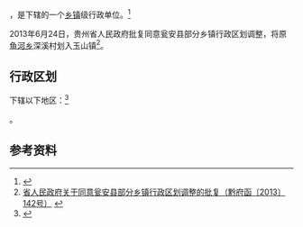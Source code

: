 {{中国乡级行政区|52/27/25/107/000}}

'''{{PAGENAMEBASE}}'''，是{{PRC admin/fullname|52/27/25/107/000|3}}下辖的一个[[乡镇|乡镇]]级行政单位。<ref>{{PRC admin/ref sgc|{{PRC admin/parent|52/27/25/107/000}}}}</ref>

2013年6月24日，贵州省人民政府批复同意瓮安县部分乡镇行政区划调整，将原[[鱼河乡|鱼河乡]]深溪村划入玉山镇<ref>[http://www.gzgov.gov.cn/zyzxyll/zcfg/zfwj/qfh/201508/t20150814_5770.html 省人民政府关于同意瓮安县部分乡镇行政区划调整的批复（黔府函〔2013〕142号）] {{webarchive|url=https://web.archive.org/web/20170830234848/http://www.gzgov.gov.cn/zyzxyll/zcfg/zfwj/qfh/201508/t20150814_5770.html |date=2017-08-30 }}</ref>。

== 行政区划 ==

{{PAGENAMEBASE}}下辖以下地区：<ref>{{PRC admin/ref sgc|52/27/25/107/000}}</ref>

{{PRC admin/children|52/27/25/107/000}}。

== 参考资料 ==

{{reflist}}

{{行政区划小作品}}
{{PRC admin/navcat|52/27/25/107/000}}